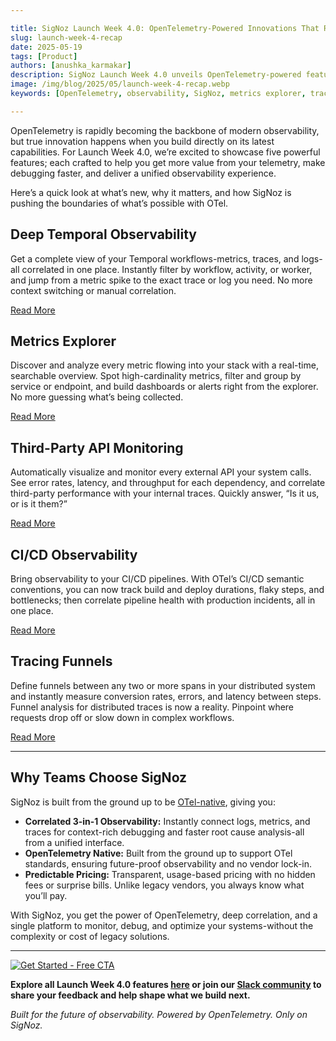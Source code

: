 ```yaml
---

title: SigNoz Launch Week 4.0: OpenTelemetry-Powered Innovations That Redefine Observability
slug: launch-week-4-recap
date: 2025-05-19
tags: [Product]
authors: [anushka_karmakar]
description: SigNoz Launch Week 4.0 unveils OpenTelemetry-powered features-including deep temporal observability, metrics explorer, third-party API monitoring, CI/CD observability, and tracing funnels-that deliver unified, real-time insights for modern observability.
image: /img/blog/2025/05/launch-week-4-recap.webp
keywords: [OpenTelemetry, observability, SigNoz, metrics explorer, tracing funnels, API monitoring, CI/CD]

---
```

OpenTelemetry is rapidly becoming the backbone of modern observability, but true innovation happens when you build directly on its latest capabilities. For Launch Week 4.0, we’re excited to showcase five powerful features; each crafted to help you get more value from your telemetry, make debugging faster, and deliver a unified observability experience. 

Here’s a quick look at what’s new, why it matters, and how SigNoz is pushing the boundaries of what’s possible with OTel.

## Deep Temporal Observability

Get a complete view of your Temporal workflows-metrics, traces, and logs-all correlated in one place. Instantly filter by workflow, activity, or worker, and jump from a metric spike to the exact trace or log you need. No more context switching or manual correlation.

[Read More](https://signoz.io/blog/deep-temporal-observability/)

## Metrics Explorer

Discover and analyze every metric flowing into your stack with a real-time, searchable overview. Spot high-cardinality metrics, filter and group by service or endpoint, and build dashboards or alerts right from the explorer. No more guessing what’s being collected.

[Read More](https://signoz.io/blog/metrics-explorer/)

## Third-Party API Monitoring

Automatically visualize and monitor every external API your system calls. See error rates, latency, and throughput for each dependency, and correlate third-party performance with your internal traces. Quickly answer, “Is it us, or is it them?”

[Read More](https://signoz.io/blog/third-party-api-monitoring/)

## CI/CD Observability

Bring observability to your CI/CD pipelines. With OTel’s CI/CD semantic conventions, you can now track build and deploy durations, flaky steps, and bottlenecks; then correlate pipeline health with production incidents, all in one place.

[Read More](https://signoz.io/blog/ci-cd-observability-opentelemetry/)

## Tracing Funnels

Define funnels between any two or more spans in your distributed system and instantly measure conversion rates, errors, and latency between steps. Funnel analysis for distributed traces is now a reality. Pinpoint where requests drop off or slow down in complex workflows.

[Read More](https://signoz.io/blog/tracing-funnels-observability-distributed-systems/)

---

## Why Teams Choose SigNoz

SigNoz is built from the ground up to be [OTel-native](https://opentelemetry.io/), giving you:

- **Correlated 3-in-1 Observability:** Instantly connect logs, metrics, and traces for context-rich debugging and faster root cause analysis-all from a unified interface.
- **OpenTelemetry Native:** Built from the ground up to support OTel standards, ensuring future-proof observability and no vendor lock-in.
- **Predictable Pricing:** Transparent, usage-based pricing with no hidden fees or surprise bills. Unlike legacy vendors, you always know what you’ll pay.

With SigNoz, you get the power of OpenTelemetry, deep correlation, and a single platform to monitor, debug, and optimize your systems-without the complexity or cost of legacy solutions.

---

[![Get Started - Free CTA](/img/launch_week/try-signoz-cloud-blog-cta.png)](https://signoz.io/teams/)

**Explore all Launch Week 4.0 features [here](https://signoz.io/launch-week/) or join our [Slack community](https://signoz.io/slack/) to share your feedback and help shape what we build next.**

*Built for the future of observability. Powered by OpenTelemetry. Only on SigNoz.*
